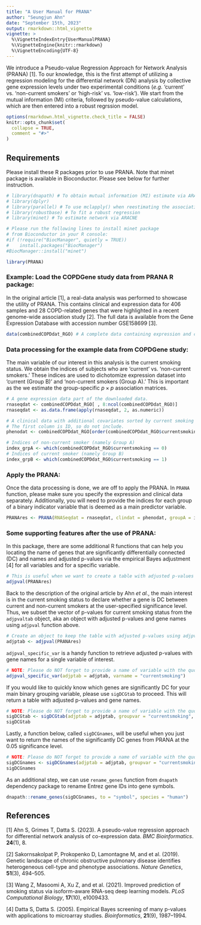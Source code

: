 ```yaml
---
title: "A User Manual for PRANA"
author: "Seungjun Ahn"
date: "September 15th, 2023"
output: rmarkdown::html_vignette
vignette: >
  %\VignetteIndexEntry{UserManualPRANA}
  %\VignetteEngine{knitr::rmarkdown}
  %\VignetteEncoding{UTF-8}
---
```


We introduce a Pseudo-value Regression Approach for Network Analysis (PRANA) [1]. To our knowledge, this is the first attempt of utilizing a regression modeling for the differential network (DN) analysis by collective gene expression levels under two experimental conditions ($\textit{e.g.}$ 'current' vs. 'non-current smokers' or 'high-risk' vs. 'low-risk'). We start from the mutual information (MI) criteria, followed by pseudo-value calculations, which are then entered into a robust regrssion model.

```r
options(rmarkdown.html_vignette.check_title = FALSE)
knitr::opts_chunk$set(
  collapse = TRUE,
  comment = "#>"
)
```

## Requirements
Please install these R packages prior to use PRANA. Note that minet package is available in Bioconductor. Please see below for further instruction.
```r
# library(dnapath) # To obtain mutual information (MI) estimate via ARACNE.
# library(dplyr) 
# library(parallel) # To use mclapply() when reestimating the association matrix.
# library(robustbase) # To fit a robust regression
# library(minet) # To estimate network via ARACNE

# Please run the following lines to install minet package 
# from Bioconductor in your R console:
#if (!require("BiocManager", quietly = TRUE))
#    install.packages("BiocManager")
#BiocManager::install("minet")
```

```r
library(PRANA)
```

### Example: Load the COPDGene study data from PRANA R package:
In the original article [1], a real-data analysis was performed to showcase the utility of PRANA. This contains clinical and expression data for 406 samples and 28 COPD-related genes that were highlighted in a recent genome-wide association study [2]. The full data is available from the Gene Expression Database with accession number GSE158699 [3].
```r
data(combinedCOPDdat_RGO) # A complete data containing expression and clinical data.
```


### Data processing for the example data from COPDGene study:
The main variable of our interest in this analysis is the current smoking status. We obtain the indices of subjects who are 'current' vs. 'non-current smokers.' These indices are used to dichotomize expression dataset into 'current (Group B)' and 'non-current smokers (Group A).' This is important as the we estimate the group-specific $p \times p$ association matrices. 
```r
# A gene expression data part of the downloaded data.
rnaseqdat <- combinedCOPDdat_RGO[ , 8:ncol(combinedCOPDdat_RGO)]
rnaseqdat <- as.data.frame(apply(rnaseqdat, 2, as.numeric))

# A clinical data with additional covariates sorted by current smoking groups:
# The first column is ID, so do not include.
phenodat <- combinedCOPDdat_RGO[order(combinedCOPDdat_RGO$currentsmoking), 2:7]

# Indices of non-current smoker (namely Group A)
index_grpA <- which(combinedCOPDdat_RGO$currentsmoking == 0)
# Indices of current smoker (namely Group B)
index_grpB <- which(combinedCOPDdat_RGO$currentsmoking == 1)
```

### Apply the PRANA:
Once the data processing is done, we are off to apply the PRANA. In `PRANA` function, please make sure you specify the expression and clinical data separately. Additionally, you will need to provide the indices for each group of a binary indicator variable that is deemed as a main predictor variable.
```r
PRANAres <- PRANA(RNASeqdat = rnaseqdat, clindat = phenodat, groupA = index_grpA, groupB = index_grpB)
```

### Some supporting features after the use of PRANA:
In this package, there are some additional R functions that can help you locating the name of genes that are significantly differentially connected (DC) and names and adjusted p-values via the empirical Bayes adjustment [4] for all variables and for a specific variable.
```r
# This is useful when we want to create a table with adjusted p-values only.
adjpval(PRANAres)
```

Back to the description of the original article by Ahn $\textit{et al.}$, the main interest is in the current smoking status to declare whether a gene is DC between current and non-current smokers at the user-specified significance level. Thus, we subset the vector of p-values for current smoking status from the `adjpvaltab` object, aka an object with adjusted p-values and gene names using `adjpval` function above.

```r
# Create an object to keep the table with adjusted p-values using adjpval() function.
adjptab <- adjpval(PRANAres)
```

`adjpval_specific_var` is a handy function to retrieve adjusted p-values with gene names for a single variable of interest.
```r
# NOTE: Please do NOT forget to provide a name of variable with the quotation marks!
adjpval_specific_var(adjptab = adjptab, varname = "currentsmoking")
```

If you would like to quickly know which genes are significantly DC for your main binary grouping variable, please use `sigDCGtab` to proceed. This will return a table with adjusted p-values and gene names.
```r
# NOTE: Please do NOT forget to provide a name of variable with the quotation marks!
sigDCGtab <- sigDCGtab(adjptab = adjptab, groupvar = "currentsmoking", alpha = 0.05)
sigDCGtab
```

Lastly, a function below, called `sigDCGnames`, will be useful when you just want to return the names of the significantly DC genes from PRANA at the 0.05 significance level.
```r
# NOTE: Please do NOT forget to provide a name of variable with the quotation marks!
sigDCGnames <- sigDCGnames(adjptab = adjptab, groupvar = "currentsmoking", alpha = 0.05)
sigDCGnames
```

As an additional step, we can use `rename_genes` function from `dnapath` dependency package to rename Entrez gene IDs into gene symbols.
```r
dnapath::rename_genes(sigDCGnames, to = "symbol", species = "human")
```
\newpage
## References
[1] Ahn S, Grimes T, Datta S. (2023). A pseudo-value regression approach for differential network analysis of co-expression data. $\textit{BMC Bioinformatics}$. **24**(1), 8.

[2] Sakornsakolpat P, Prokopenko D, Lamontagne M, and et al. (2019). Genetic landscape of chronic obstructive pulmonary disease identifies heterogeneous cell-type and phenotype associations. $\textit{Nature Genetics}$, **51**(3), 494–505. 

[3] Wang Z, Masoomi A, Xu Z, and et al. (2021). Improved prediction of smoking status via isoform-aware RNA-seq deep learning models. $\textit{PLoS Computational Biology}$, **17**(10), e1009433. 

[4] Datta S, Datta S. (2005). Empirical Bayes screening of many p-values with applications to microarray studies. $\textit{Bioinformatics}$, **21**(9), 1987–1994. 


